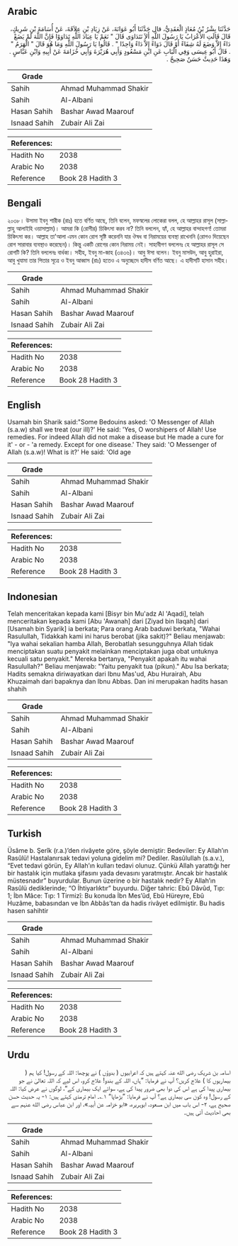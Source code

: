 ## Arabic


<div dir="rtl" lang="ar" style={{fontSize:'larger',backgroundColor:'#f8f9fa',padding:20}}>
حَدَّثَنَا بِشْرُ بْنُ مُعَاذٍ الْعَقَدِيُّ، قال حَدَّثَنَا أَبُو عَوَانَةَ، عَنْ زِيَادِ بْنِ عِلاَقَةَ، عَنْ أُسَامَةَ بْنِ شَرِيكٍ، قَالَ قَالَتِ الأَعْرَابُ يَا رَسُولَ اللَّهِ أَلاَ نَتَدَاوَى قَالَ ‏"‏ نَعَمْ يَا عِبَادَ اللَّهِ تَدَاوَوْا فَإِنَّ اللَّهَ لَمْ يَضَعْ دَاءً إِلاَّ وَضَعَ لَهُ شِفَاءً أَوْ قَالَ دَوَاءً إِلاَّ دَاءً وَاحِدًا ‏"‏ ‏.‏ قَالُوا يَا رَسُولَ اللَّهِ وَمَا هُوَ قَالَ ‏"‏ الْهَرَمُ ‏"‏ ‏.‏ قَالَ أَبُو عِيسَى وَفِي الْبَابِ عَنِ ابْنِ مَسْعُودٍ وَأَبِي هُرَيْرَةَ وَأَبِي خُزَامَةَ عَنْ أَبِيهِ وَابْنِ عَبَّاسٍ ‏.‏ وَهَذَا حَدِيثٌ حَسَنٌ صَحِيحٌ ‏.‏
</div>
<div style={{backgroundColor:'#f8f9fa',padding:20, marginBottom: 10}}><table> <thead> <tr> <th>Grade</th> <th></th> </tr> </thead> <tbody> <tr><td>Sahih</td><td>Ahmad Muhammad Shakir</td></tr><tr><td>Sahih</td><td>Al-Albani</td></tr><tr><td>Hasan Sahih</td><td>Bashar Awad Maarouf</td></tr><tr><td>Isnaad Sahih</td><td>Zubair Ali Zai</td></tr></tbody></table><table> <thead> <tr> <th>References:</th> <th></th> </tr> </thead> <tbody><tr><td>Hadith No</td><td>2038</td></tr><tr><td>Arabic No</td><td>2038</td></tr><tr><td>Reference</td><td>Book 28 Hadith 3</td></tr></tbody></table></div>

## Bengali


<div dir="ltr" lang="bn" style={{fontSize:'larger',backgroundColor:'#f8f9fa',padding:20}}>
২০৩৮। উসামা ইবনু শারীক (রাঃ) হতে বর্ণিত আছে, তিনি বলেন, মফস্বলের লোকেরা বলল, হে আল্লাহর রাসূল (সাল্লাল্লাহু আলাইহি ওয়াসাল্লাম)। আমরা কি (রোগীর) চিকিৎসা করব না? তিনি বললেন, হ্যাঁ, হে আল্লাহর বান্দাহগণ! তোমরা চিকিৎসা কর। আল্লাহ তা'আলা এমন কোন রোগ সৃষ্টি করেননি যার ঔষধ বা নিরাময়ের ব্যবস্থা রাখেননি (রোগও দিয়েছেন রোগ সারাবার ব্যবস্থাও করেছেন)। কিন্তু একটি রোগের কোন নিরাময় নেই। সাহাবীগণ বললেনঃ হে আল্লাহর রাসূল সে রোগটি কি? তিনি বললেনঃ বার্ধক্য। সহীহ, ইবনু মা-জাহ (৩৪৩৬)। আবু ঈসা বলেন। ইবনু মাসউদ, আবু হুরাইরা, আবু খুযামা তার পিতার সূত্রে ও ইবনু আব্বাস (রাঃ) হতেও এ অনুচ্ছেদে হাদীস বর্ণিত আছে। এ হাদীসটি হাসান সহীহ।
</div>
<div style={{backgroundColor:'#f8f9fa',padding:20, marginBottom: 10}}><table> <thead> <tr> <th>Grade</th> <th></th> </tr> </thead> <tbody> <tr><td>Sahih</td><td>Ahmad Muhammad Shakir</td></tr><tr><td>Sahih</td><td>Al-Albani</td></tr><tr><td>Hasan Sahih</td><td>Bashar Awad Maarouf</td></tr><tr><td>Isnaad Sahih</td><td>Zubair Ali Zai</td></tr></tbody></table><table> <thead> <tr> <th>References:</th> <th></th> </tr> </thead> <tbody><tr><td>Hadith No</td><td>2038</td></tr><tr><td>Arabic No</td><td>2038</td></tr><tr><td>Reference</td><td>Book 28 Hadith 3</td></tr></tbody></table></div>

## English


<div dir="ltr" lang="en" style={{fontSize:'larger',backgroundColor:'#f8f9fa',padding:20}}>
Usamah bin Sharik said:"Some Bedouins asked: 'O Messenger of Allah (s.a.w) shall we treat (our ill)?' He said: 'Yes, O worshipers of Allah! Use remedies. For indeed Allah did not make a disease but He made a cure for it' - or - 'a remedy. Except for one disease.' They said: 'O Messenger of Allah (s.a.w)! What is it?' He said: 'Old age
</div>
<div style={{backgroundColor:'#f8f9fa',padding:20, marginBottom: 10}}><table> <thead> <tr> <th>Grade</th> <th></th> </tr> </thead> <tbody> <tr><td>Sahih</td><td>Ahmad Muhammad Shakir</td></tr><tr><td>Sahih</td><td>Al-Albani</td></tr><tr><td>Hasan Sahih</td><td>Bashar Awad Maarouf</td></tr><tr><td>Isnaad Sahih</td><td>Zubair Ali Zai</td></tr></tbody></table><table> <thead> <tr> <th>References:</th> <th></th> </tr> </thead> <tbody><tr><td>Hadith No</td><td>2038</td></tr><tr><td>Arabic No</td><td>2038</td></tr><tr><td>Reference</td><td>Book 28 Hadith 3</td></tr></tbody></table></div>

## Indonesian


<div dir="ltr" lang="id" style={{fontSize:'larger',backgroundColor:'#f8f9fa',padding:20}}>
Telah menceritakan kepada kami [Bisyr bin Mu'adz Al 'Aqadi], telah menceritakan kepada kami [Abu 'Awanah] dari [Ziyad bin Ilaqah] dari [Usamah bin Syarik] ia berkata; Para orang Arab baduwi berkata, "Wahai Rasulullah, Tidakkah kami ini harus berobat (jika sakit)?" Beliau menjawab: "Iya wahai sekalian hamba Allah, Berobatlah sesungguhnya Allah tidak menciptakan suatu penyakit melainkan menciptakan juga obat untuknya kecuali satu penyakit." Mereka bertanya, "Penyakit apakah itu wahai Rasulullah?" Beliau menjawab: "Yaitu penyakit tua (pikun)." Abu Isa berkata; Hadits semakna diriwayatkan dari Ibnu Mas'ud, Abu Hurairah, Abu Khuzaimah dari bapaknya dan Ibnu Abbas. Dan ini merupakan hadits hasan shahih
</div>
<div style={{backgroundColor:'#f8f9fa',padding:20, marginBottom: 10}}><table> <thead> <tr> <th>Grade</th> <th></th> </tr> </thead> <tbody> <tr><td>Sahih</td><td>Ahmad Muhammad Shakir</td></tr><tr><td>Sahih</td><td>Al-Albani</td></tr><tr><td>Hasan Sahih</td><td>Bashar Awad Maarouf</td></tr><tr><td>Isnaad Sahih</td><td>Zubair Ali Zai</td></tr></tbody></table><table> <thead> <tr> <th>References:</th> <th></th> </tr> </thead> <tbody><tr><td>Hadith No</td><td>2038</td></tr><tr><td>Arabic No</td><td>2038</td></tr><tr><td>Reference</td><td>Book 28 Hadith 3</td></tr></tbody></table></div>

## Turkish


<div dir="ltr" lang="tr" style={{fontSize:'larger',backgroundColor:'#f8f9fa',padding:20}}>
Üsâme b. Şerîk (r.a.)’den rivâyete göre, şöyle demiştir: Bedeviler: Ey Allah’ın Rasûlü! Hastalanırsak tedavi yoluna gidelim mi? Dediler. Rasûlullah (s.a.v.), “Evet tedavi görün, Ey Allah’ın kulları tedavi olunuz. Çünkü Allah yarattığı her bir hastalık için mutlaka şifasını yada devasını yaratmıştır. Ancak bir hastalık müstesnadır” buyurdular. Bunun üzerine o bir hastalık nedir? Ey Allah’ın Rasûlü dediklerinde; “O İhtiyarlıktır” buyurdu. Diğer tahric: Ebû Dâvûd, Tıp: 1; İbn Mâce: Tıp: 1 Tirmizî: Bu konuda İbn Mes’ûd, Ebû Hüreyre, Ebû Huzâme, babasından ve İbn Abbâs’tan da hadis rivâyet edilmiştir. Bu hadis hasen sahihtir
</div>
<div style={{backgroundColor:'#f8f9fa',padding:20, marginBottom: 10}}><table> <thead> <tr> <th>Grade</th> <th></th> </tr> </thead> <tbody> <tr><td>Sahih</td><td>Ahmad Muhammad Shakir</td></tr><tr><td>Sahih</td><td>Al-Albani</td></tr><tr><td>Hasan Sahih</td><td>Bashar Awad Maarouf</td></tr><tr><td>Isnaad Sahih</td><td>Zubair Ali Zai</td></tr></tbody></table><table> <thead> <tr> <th>References:</th> <th></th> </tr> </thead> <tbody><tr><td>Hadith No</td><td>2038</td></tr><tr><td>Arabic No</td><td>2038</td></tr><tr><td>Reference</td><td>Book 28 Hadith 3</td></tr></tbody></table></div>

## Urdu


<div dir="rtl" lang="ur" style={{fontSize:'larger',backgroundColor:'#f8f9fa',padding:20}}>
اسامہ بن شریک رضی الله عنہ کہتے ہیں کہ اعرابیوں ( بدوؤں ) نے پوچھا: اللہ کے رسول! کیا ہم ( بیماریوں کا ) علاج کریں؟ آپ نے فرمایا: ”ہاں، اللہ کے بندو! علاج کرو، اس لیے کہ اللہ تعالیٰ نے جو بیماری پیدا کی ہے اس کی دوا بھی ضرور پیدا کی ہے، سوائے ایک بیماری کے“، لوگوں نے عرض کیا: اللہ کے رسول! وہ کون سی بیماری ہے؟ آپ نے فرمایا: ”بڑھاپا“ ۱؎۔ امام ترمذی کہتے ہیں: ۱- یہ حدیث حسن صحیح ہے، ۲- اس باب میں ابن مسعود، ابوہریرہ، «ابو خزامہ عن أبیہ»،‏‏‏‏ اور ابن عباس رضی الله عنہم سے بھی احادیث آئی ہیں۔
</div>
<div style={{backgroundColor:'#f8f9fa',padding:20, marginBottom: 10}}><table> <thead> <tr> <th>Grade</th> <th></th> </tr> </thead> <tbody> <tr><td>Sahih</td><td>Ahmad Muhammad Shakir</td></tr><tr><td>Sahih</td><td>Al-Albani</td></tr><tr><td>Hasan Sahih</td><td>Bashar Awad Maarouf</td></tr><tr><td>Isnaad Sahih</td><td>Zubair Ali Zai</td></tr></tbody></table><table> <thead> <tr> <th>References:</th> <th></th> </tr> </thead> <tbody><tr><td>Hadith No</td><td>2038</td></tr><tr><td>Arabic No</td><td>2038</td></tr><tr><td>Reference</td><td>Book 28 Hadith 3</td></tr></tbody></table></div>